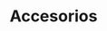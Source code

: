 ---
title: "Accesorios"
description: "Description of your new file."
keywords: ["accesorios", "instalación", "tierra", "alimentación", "conexión", "montaje"]
---